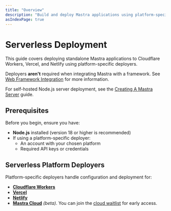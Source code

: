 ```yaml
---
title: "Overview"
description: "Build and deploy Mastra applications using platform-specific deployers or standard HTTP servers"
asIndexPage: true
---
```


# Serverless Deployment

This guide covers deploying standalone Mastra applications to Cloudflare Workers, Vercel, and Netlify using platform-specific deployers.

Deployers **aren't** required when integrating Mastra with a framework. See [Web Framework Integration](/docs/deployment/web-framework) for more information.

For self-hosted Node.js server deployment, see the [Creating A Mastra Server](/docs/deployment/server) guide.

## Prerequisites

Before you begin, ensure you have:

- **Node.js** installed (version 18 or higher is recommended)
- If using a platform-specific deployer:
  - An account with your chosen platform
  - Required API keys or credentials

## Serverless Platform Deployers

Platform-specific deployers handle configuration and deployment for:

- **[Cloudflare Workers](/reference/deployer/cloudflare)**
- **[Vercel](/reference/deployer/vercel)**
- **[Netlify](/reference/deployer/netlify)**
- **[Mastra Cloud](/docs/mastra-cloud/overview)** _(beta)_. You can join the [cloud waitlist](https://mastra.ai/cloud-beta) for early access.
